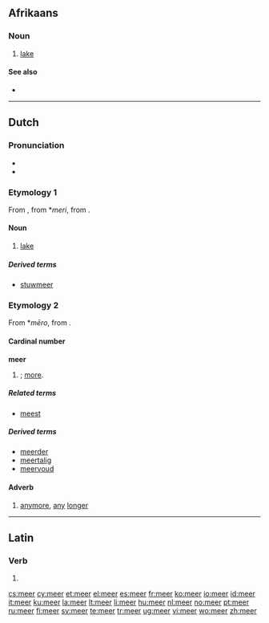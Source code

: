 {{also|Meer}}
==Afrikaans==

===Noun===
{{infl|af|noun}}

# [[lake]]

====See also====
* {{l|af|pan}}

----

==Dutch==

===Pronunciation===
* {{IPA|/meːr/|[mɪːr]|lang=nl}}
* {{audio|Nl-meer.ogg|audio}}

===Etymology 1===
From {{etyl|dum|nl}} {{term|mere|lang=dum}}, from {{etyl|odt|nl}} *''meri'', from {{proto|Germanic|mari|lang=nl}}.

====Noun====
{{nl-noun|g=n|meren|meertje}}

# [[lake]]

=====Derived terms=====
* [[stuwmeer]]

===Etymology 2===
From {{etyl|odt|nl}} *''mēro'', from {{proto|Germanic|maizô|lang=nl}}.

====Cardinal number====
'''meer'''

# {{comparative of|nodot=1|lang=nl|POS=numeral|veel}}; [[more]].

=====Related terms=====
* [[meest]]

=====Derived terms=====
* [[meerder]]
* [[meertalig]]
* [[meervoud]]

====Adverb====
{{infl|nl|adverb}}

# [[anymore]], [[any]] [[longer]]

----

==Latin==

===Verb===
{{la-verb-form|meer}}

# {{conjugation of|[[meo#Latin|meō]]||1|s|pres|pass|sub}}

[[cs:meer]]
[[cy:meer]]
[[et:meer]]
[[el:meer]]
[[es:meer]]
[[fr:meer]]
[[ko:meer]]
[[io:meer]]
[[id:meer]]
[[it:meer]]
[[ku:meer]]
[[la:meer]]
[[lt:meer]]
[[li:meer]]
[[hu:meer]]
[[nl:meer]]
[[no:meer]]
[[pt:meer]]
[[ru:meer]]
[[fi:meer]]
[[sv:meer]]
[[te:meer]]
[[tr:meer]]
[[ug:meer]]
[[vi:meer]]
[[wo:meer]]
[[zh:meer]]